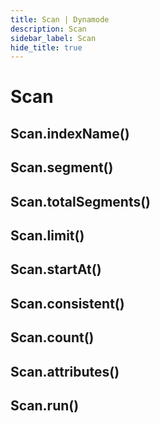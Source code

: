 ```yaml
---
title: Scan | Dynamode
description: Scan
sidebar_label: Scan
hide_title: true
---
```


# Scan

## Scan.indexName()

## Scan.segment()

## Scan.totalSegments()

## Scan.limit()

## Scan.startAt()

## Scan.consistent()

## Scan.count()

## Scan.attributes()

## Scan.run()
